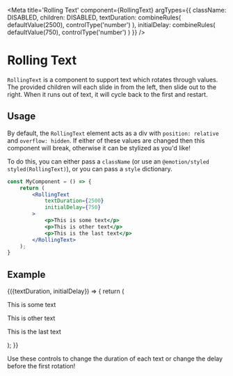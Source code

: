 

<Meta 
    title='Rolling Text'
    component={RollingText}
    argTypes={{
        className: DISABLED,
        children: DISABLED,
        textDuration: combineRules(
            defaultValue(2500),
            controlType('number')
        ),
        initialDelay: combineRules(
            defaultValue(750),
            controlType('number')
        )
    }}
/>

# Rolling Text
`RollingText` is a component to support text which rotates through values.
The provided children will each slide in from the left, then slide out
to the right. When it runs out of text, it will cycle back to the first
and restart.

## Usage
By default, the `RollingText` element acts as a div with `position: relative` and
`overflow: hidden`. If either of these values are changed then this component will
break, otherwise it can be stylized as you'd like!

To do this, you can either pass a `className` (or use an `@emotion/styled`
`styled(RollingText)`), or you can pass a `style` dictionary.

```jsx
const MyComponent = () => {
    return (
        <RollingText
            textDuration={2500}
            initialDelay={750}
        >
            <p>This is some text</p>
            <p>This is other text</p>
            <p>This is the last text</p>
        </RollingText>
    );
}
```

## Example

<Canvas>
    <Story name='Rolling Text Element'>
        {({textDuration, initialDelay}) => {
            return (
                <RollingText
                    textDuration={textDuration}
                    initialDelay={initialDelay}
                    style={{height: '100px'}}
                >
                    <p>This is some text</p>
                    <p>This is other text</p>
                    <p>This is the last text</p>
                </RollingText>
            );
        }}
    </Story>
</Canvas>

Use these controls to change the duration of each text
or change the delay before the first rotation!
<ArgsTable story='Rolling Text Element' />
